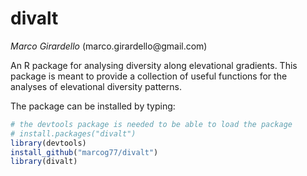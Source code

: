 # divalt
*Marco Girardello* (marco.girardello@gmail.com) 

An R package for analysing diversity along elevational gradients. This package is meant to provide a collection of useful functions for the analyses of elevational diversity patterns.

The package can be installed by typing:

```r
# the devtools package is needed to be able to load the package
# install.packages("divalt")
library(devtools)
install_github("marcog77/divalt")
library(divalt)
``` 



